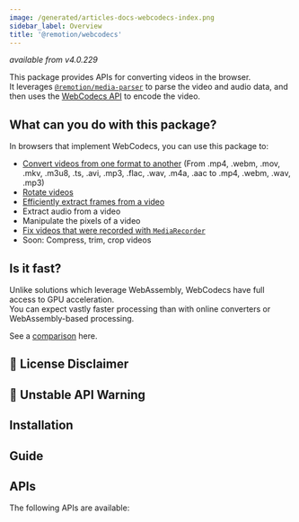 ```yaml
---
image: /generated/articles-docs-webcodecs-index.png
sidebar_label: Overview
title: '@remotion/webcodecs'
---
```



_available from v4.0.229_

This package provides APIs for converting videos in the browser.  
It leverages [`@remotion/media-parser`](/docs/media-parser) to parse the video and audio data, and then uses the [WebCodecs API](https://developer.mozilla.org/en-US/docs/Web/API/WebCodecs_API) to encode the video.


## What can you do with this package?

In browsers that implement WebCodecs, you can use this package to:

- [Convert videos from one format to another](/docs/webcodecs/convert-a-video) (From .mp4, .webm, .mov, .mkv, .m3u8, .ts, .avi, .mp3, .flac, .wav, .m4a, .aac to .mp4, .webm, .wav, .mp3)
- [Rotate videos](/docs/webcodecs/rotate-a-video)
- [Efficiently extract frames from a video](/docs/webcodecs/extract-frames)
- Extract audio from a video
- Manipulate the pixels of a video
- [Fix videos that were recorded with `MediaRecorder`](/docs/webcodecs/fix-mediarecorder-video)
- Soon: Compress, trim, crop videos

## Is it fast?

Unlike solutions which leverage WebAssembly, WebCodecs have full access to GPU acceleration.  
You can expect vastly faster processing than with online converters or WebAssembly-based processing.

See a [comparison](https://github.com/remotion-dev/webcodecs-benchmark) here.

## 💼 License Disclaimer

<LicenseDisclaimer />

## 🚧 Unstable API Warning

<UnstableDisclaimer />

## Installation

<Installation pkg="@remotion/webcodecs" />

## Guide

<WebCodecsGuide />

## APIs

The following APIs are available:

<TableOfContents />
